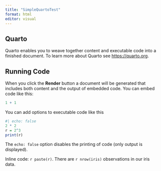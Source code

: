 ```yaml
---
title: "SimpleQuartoTest"
format: html
editor: visual
---
```


## Quarto

Quarto enables you to weave together content and executable code into a finished document. To learn more about Quarto see <https://quarto.org>.

## Running Code

When you click the **Render** button a document will be generated that includes both content and the output of embedded code. You can embed code like this:

```r
1 + 1
```

You can add options to executable code like this

```r
#| echo: false
2 * 2
r = 2^3
print(r)
```

The `echo: false` option disables the printing of code (only output is displayed).

Inline code: `r paste(r)`. There are `r nrow(iris)` observations in our iris data. 

